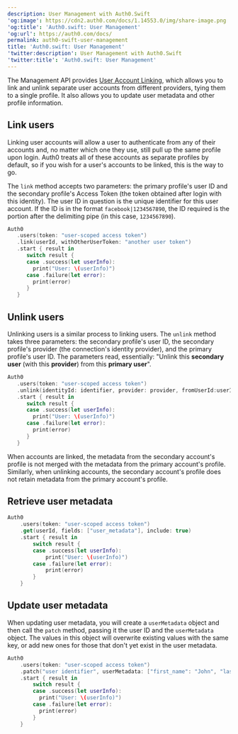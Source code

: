 ```yaml
---
description: User Management with Auth0.Swift
'og:image': https://cdn2.auth0.com/docs/1.14553.0/img/share-image.png
'og:title': 'Auth0.swift: User Management'
'og:url': https://auth0.com/docs/
permalink: auth0-swift-user-management
title: 'Auth0.swift: User Management'
'twitter:description': User Management with Auth0.Swift
'twitter:title': 'Auth0.swift: User Management'
---
```

The <Tooltip tip="Management API: A product to allow customers to perform administrative tasks." cta="View Glossary" href="/glossary?term=Management+API">Management API</Tooltip> provides [User Account Linking](/manage-users/user-accounts/user-account-linking), which allows you to link and unlink separate user accounts from different providers, tying them to a single profile. It also allows you to update user metadata and other profile information.

## Link users

Linking user accounts will allow a user to authenticate from any of their accounts and, no matter which one they use, still pull up the same profile upon login. Auth0 treats all of these accounts as separate profiles by default, so if you wish for a user's accounts to be linked, this is the way to go.

The `link` method accepts two parameters: the primary profile's user ID and the secondary profile's <Tooltip tip="Access Token: Authorization credential, in the form of an opaque string or JWT, used to access an API." cta="View Glossary" href="/glossary?term=Access+Token">Access Token</Tooltip> (the token obtained after login with this identity). The user ID in question is the unique identifier for this user account. If the ID is in the format `facebook|1234567890`, the ID required is the portion after the delimiting pipe (in this case, `1234567890`).

```swift lines
Auth0
   .users(token: "user-scoped access token")
   .link(userId, withOtherUserToken: "another user token")
   .start { result in
      switch result {
      case .success(let userInfo):
        print("User: \(userInfo)")
      case .failure(let error):
        print(error)
      }
   }
```

## Unlink users

Unlinking users is a similar process to linking users. The `unlink` method takes three parameters: the secondary profile's user ID, the secondary profile's provider (the connection's <Tooltip tip="Identity Provider (IdP): Service that stores and manages digital identities." cta="View Glossary" href="/glossary?term=identity+provider">identity provider</Tooltip>), and the primary profile's user ID.
The parameters read, essentially: "Unlink this **secondary user** (with this **provider**) from this **primary user**".

```swift lines
Auth0
   .users(token: "user-scoped access token")
   .unlink(identityId: identifier, provider: provider, fromUserId:userId)
   .start { result in
      switch result {
      case .success(let userInfo):
        print("User: \(userInfo)")
      case .failure(let error):
        print(error)
      }
   }
```

When accounts are linked, the metadata from the secondary account's profile is not merged with the metadata from the primary account's profile. Similarly, when unlinking accounts, the secondary account's profile does not retain metadata from the primary account's profile.

## Retrieve user metadata

```swift lines
Auth0
    .users(token: "user-scoped access token")
    .get(userId, fields: ["user_metadata"], include: true)
    .start { result in
        switch result {
        case .success(let userInfo):
            print("User: \(userInfo)")
        case .failure(let error):
            print(error)
        }
    }
```

## Update user metadata

When updating user metadata, you will create a `userMetadata` object and then call the `patch` method, passing it the user ID and the `userMetadata` object. The values in this object will overwrite existing values with the same key, or add new ones for those that don't yet exist in the user metadata.

```swift lines
Auth0
    .users(token: "user-scoped access token")
    .patch("user identifier", userMetadata: ["first_name": "John", "last_name": "Doe"])
    .start { result in
        switch result {
        case .success(let userInfo):
          print("User: \(userInfo)")
        case .failure(let error):
          print(error)
        }
    }
```